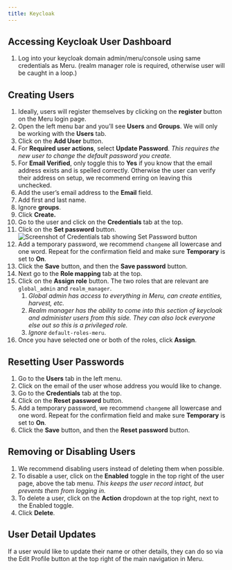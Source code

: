 ```yaml
---
title: Keycloak
---
```



## Accessing Keycloak User Dashboard

<Steps>

1. Log into your keycloak domain admin/meru/console using same credentials as Meru. (realm manager role is required, otherwise user will be caught in a loop.)

</Steps>

## Creating Users

<Steps>

1. Ideally, users will register themselves by clicking on the **register** button on the Meru login page.
2. Open the left menu bar and you’ll see **Users** and **Groups**. We will only be working with the **Users** tab.
3. Click on the **Add User** button.
4. For **Required user actions**, select **Update Password**. _This requires the new user to change the default password you create._
5. For **Email Verified**, only toggle this to **Yes** if you know that the email address exists and is spelled correctly. Otherwise the user can verify their address on setup, we recommend erring on leaving this unchecked.
6. Add the user’s email address to the **Email** field.
7. Add first and last name.
8. Ignore **groups**.
9. Click **Create.**
10. Go to the user and click on the **Credentials** tab at the top.
11. Click on the **Set password** button.
    ![Screenshot of Credentials tab showing Set Password button](../../../assets/images/set-password.png)
12. Add a temporary password, we recommend `changeme` all lowercase and one word. Repeat for the confirmation field and make sure **Temporary** is set to **On**.
13. Click the **Save** button, and then the **Save password** button.
14. Next go to the **Role mapping** tab at the top.
15. Click on the **Assign role** button. The two roles that are relevant are `global_admin` and `realm_manager`.
    1. _Global admin has access to everything in Meru, can create entities, harvest, etc._
    2. _Realm manager has the ability to come into this section of keycloak and administer users from this side. They can also lock everyone else out so this is a privileged role._
    3. _Ignore_ `default-roles-meru`.
16. Once you have selected one or both of the roles, click **Assign**.

</Steps>

## Resetting User Passwords

<Steps>

1. Go to the **Users** tab in the left menu.
2. Click on the email of the user whose address you would like to change.
3. Go to the **Credentials** tab at the top.
4. Click on the **Reset password** button.
5. Add a temporary password, we recommend `changeme` all lowercase and one word. Repeat for the confirmation field and make sure **Temporary** is set to **On**.
6. Click the **Save** button, and then the **Reset password** button.

</Steps>

## Removing or Disabling Users

<Steps>

1. We recommend disabling users instead of deleting them when possible.
2. To disable a user, click on the **Enabled** toggle in the top right of the user page, above the tab menu. _This keeps the user record intact, but prevents them from logging in._
3. To delete a user, click on the **Action** dropdown at the top right, next to the Enabled toggle.
4. Click **Delete**.

</Steps>

## User Detail Updates

If a user would like to update their name or other details, they can do so via the Edit Profile button at the top right of the main navigation in Meru.

